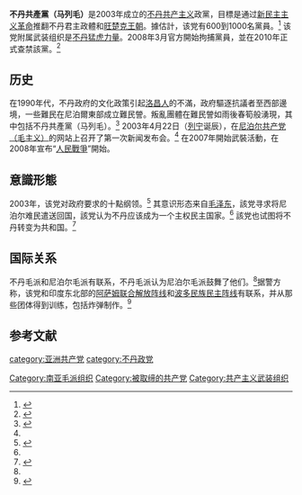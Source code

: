{{Infobox political party
|country=不丹
|colorcode=red
|party_name=不丹共产党（马列毛）
|founded=2003年4月22日
|ideology=[[共产主义|共产主义]]<br/>[[马列毛主义|马列毛主义]]<br/>[[共和主义|共和主义]]
|position=[[极左翼|极左翼]] 
|affiliation1_title = 南亚组织
|affiliation1 = [[南亚毛主义政党和组织协调委员会|南亚毛主义政党和组织协调委员会]]（观察员，历史上）
|wing1_title = [[武装力量|军事组织]]
|wing1=[[不丹猛虎力量|不丹猛虎力量]]
|flag=[[File:Communist_Party_of_Bhutan_Flag.svg|200px]]
}}
'''不丹共產黨（马列毛）'''是2003年成立的[[不丹|不丹]][[共产主义|共产主义]]政黨，目標是通过[[新民主主义革命|新民主主义革命]]推翻不丹君主政體和[[旺楚克王朝|旺楚克王朝]]。據估計，该党有600到1000名黨員。<ref>{{Cite news|title=The Bhutan Insurgencies|publisher=Global Post|date=August 25, 2009|url=http://www.globalpost.com/dispatch/asia/090820/the-bhutan-insurgencies#|accessdate=2018-05-07|archive-date=2016-03-05|archive-url=https://web.archive.org/web/20160305200035/http://www.globalpost.com/dispatch/asia/090820/the-bhutan-insurgencies|dead-url=no}}</ref> 该党附属武装组织是[[不丹猛虎力量|不丹猛虎力量]]。2008年3月官方開始拘捕黨員，並在2010年正式查禁該黨。<ref name=SATP>{{cite web |title=Bhutan Assessment 2008 |work=South Asia Terrorist Portal |publisher=Institute for Conflict Management |location=[[New_Delhi|New Delhi]] |url=http://www.satp.org/satporgtp/countries/bhutan/index.html |accessdate=5 March 2016 |archive-date=2020-11-07 |archive-url=https://web.archive.org/web/20201107103047/https://www.satp.org/satporgtp/countries/bhutan/index.html |dead-url=no }}</ref>

==历史==
在1990年代，不丹政府的文化政策引起[[洛昌人|洛昌人]]的不滿，政府驅逐抗議者至西部邊境，一些難民在尼泊爾東部成立難民謍。叛亂團體在難民謍如雨後春筍般湧現，其中包括不丹共產黨（马列毛）。<ref>{{Cite news|title=Bhutan tolerate democracy but not dissent|newspaper=Reuters|publisher=Thomson Reuters|date=May 15, 2007|url=https://www.reuters.com/article/idUSDEL1588420070515|accessdate=2018-05-07|archive-date=2021-11-29|archive-url=https://web.archive.org/web/20211129192916/https://www.reuters.com/article/idUSDEL1588420070515}}</ref> 2003年4月22日（[[列宁|列宁]]诞辰），在[[尼泊尔共产党（毛主义）|尼泊尔共产党（毛主义）]]的网站上召开了第一次新闻发布会。<ref name=SATP /> 在2007年開始武裝活動，在2008年宣布“[[人民戰爭|人民戰爭]]”開始。

==意識形態==
2003年，该党对政府要求的十點纲领。<ref>{{cite web |url=http://www.saag.org/notes2/note183.html |title=Archived copy |accessdate=2006-04-17 |deadurl=yes |archiveurl=https://web.archive.org/web/20070209232956/http://www.saag.org/notes2/note183.html |archivedate=2007-02-09 |df= }}</ref> 其意识形态来自[[毛泽东|毛泽东]]，該党寻求将尼泊尔难民遣送回国，該党认为不丹应该成为一个主权民主国家。<ref name=SATP /> 該党也试图将不丹转变为共和国。<ref name=riseofredarmy>{{cite web |url=http://www.bhutannewsservice.com/feature/rise-of-red-army-in-the-last-shangri-la/ |title=Rise of Red Army in the last Shrangi-La |publisher=Bhutan News Service |access-date=2018-05-07 |archive-url=https://web.archive.org/web/20110905131605/http://www.bhutannewsservice.com/feature/rise-of-red-army-in-the-last-shangri-la/ |archive-date=2011-09-05 |dead-url=yes }}</ref>

==国际关系==
不丹毛派和尼泊尔毛派有联系，不丹毛派认为尼泊尔毛派鼓舞了他们。<ref name=riseofredarmy/>据警方称，该党和印度东北部的[[阿萨姆联合解放阵线|阿萨姆联合解放阵线]]和[[波多民族民主阵线|波多民族民主阵线]]有联系，并从那些团体得到训练，包括炸弹制作。<ref>{{Cite news|last=Bhaumik|first=Subir|title=India-Bhutan rebel links ‘exposed’|newspaper=BBC News|publisher=BBC|date=November 14, 2008|url=http://news.bbc.co.uk/2/hi/south_asia/7728636.stm|accessdate=2018-05-07|archive-date=2020-11-03|archive-url=https://web.archive.org/web/20201103141825/http://news.bbc.co.uk/2/hi/south_asia/7728636.stm|dead-url=no}}</ref>

==参考文献==
{{reflist|2}}

[[category:亚洲共产党|category:亚洲共产党]]
[[category:不丹政党|category:不丹政党]]
[[Category:南亚毛派组织|Category:南亚毛派组织]]
[[Category:被取缔的共产党|Category:被取缔的共产党]]
[[Category:共产主义武装组织|Category:共产主义武装组织]]